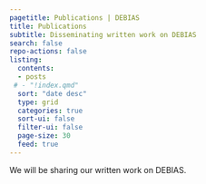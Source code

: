 ```yaml
---
pagetitle: Publications | DEBIAS
title: Publications
subtitle: Disseminating written work on DEBIAS
search: false
repo-actions: false
listing:
  contents: 
  - posts
 # - "!index.qmd"
  sort: "date desc"
  type: grid
  categories: true
  sort-ui: false
  filter-ui: false
  page-size: 30
  feed: true
---
```

We will be sharing our written work on DEBIAS. 

